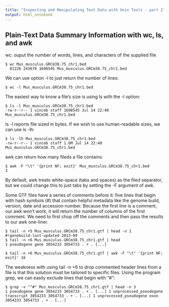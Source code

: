 ```yaml
---
title: "Inspecting and Manipulating Text Data with Unix Tools - part 2"
output: html_notebook
---
```


## Plain-Text Data Summary Information with wc, ls, and awk

wc: ouput the number of words, lines, and characters of the supplied file
```{}
$ wc Mus_musculus.GRCm38.75_chr1.bed
  81226 243678 1698545 Mus_musculus.GRCm38.75_chr1.bed
```

We can use option -l to just return the number of lines:
```{}
$ wc -l Mus_musculus.GRCm38.75_chr1.bed
```

The easiest way to know a file's size is using ls with the -l option:
```{}
$ ls -l Mus_musculus.GRCm38.75_chr1.bed
-rw-r--r-- 1 vinceb staff 1698545 Jul 14 22:40 Mus_musculus.GRCm38.75_chr1.bed
```

ls -l reports file sized in bytes. If we wish to use human-readable sizes, we can use ls -lh:
```{}
$ ls -lh Mus_musculus.GRCm38.75_chr1.bed
-rw-r--r-- 1 vinceb staff 1.6M Jul 14 22:40 Mus_musculus.GRCm38.75_chr1.bed
```

awk can return how many fileds a file contains:
```{}
$ awk -F "\t" '{print NF; exit}' Mus_musculus.GRCm38.75_chr1.bed 
3
```

By default, awk treats white-space (tabs and spaces) as the filed separator, but we could change this to just tabs by setting the -F argument of awk.

Some GTF files have a series of comments before it: five lines that begin with hash symbols (#) that contain helpful metadata like the genome build, version, date and accession number.
Because the first line is a comment, our awk won't work, it will return the number of columns of the first comment.
We need to first chop off the comments and then pass the results to our awk one-liner.
```{}
$ tail -n +5 Mus_musculus.GRCm38.75_chr1.gtf | head -n 1
#!genebuild-last-updated 2013-09
$ tail -n +6 Mus_musculus.GRCm38.75_chr1.gtf | head
1 pseudogene gene 3054233 3054733 . + . [...]

$ tail -n +6 Mus_musculus.GRCm38.75_chr1.gtf | awk -F "\t" '{print NF; exit}' 16
```

The weakness with using tail -n +6 to drop commented header lines from a file is that this solution must be tailored to specific files.
Using the program grep, we can easily exclude lines that begin with "#":
```{}
$ grep -v "^#" Mus_musculus.GRCm38.75_chr1.gtf | head -n 3
1 pseudogene gene 3054233 3054733 . + . [...] 1 unprocessed_pseudogene transcript 3054233 3054733 . + . [...] 1 unprocessed_pseudogene exon 3054233 3054733 . + . [...]
```
